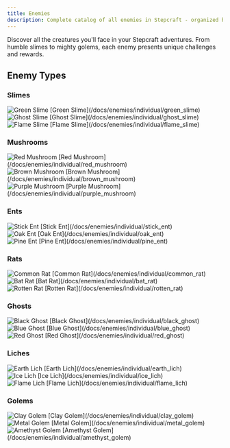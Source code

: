 ```yaml
---
title: Enemies
description: Complete catalog of all enemies in Stepcraft - organized by type
---
```


Discover all the creatures you'll face in your Stepcraft adventures. From humble slimes to mighty golems, each enemy presents unique challenges and rewards.

<h2 className="text-2xl font-bold mb-4 not-prose">Enemy Types</h2>

<div className="grid grid-cols-1 md:grid-cols-2 gap-8 my-8">
  <div>
    <h3 className="text-xl font-semibold mb-4 not-prose">Slimes</h3>
    <div className="space-y-2">
      <div className="flex items-center justify-between p-2 border rounded">
        <div className="flex items-center gap-3">
          <img src="/assets/enemies/green_slime/slime.png" alt="Green Slime" className="w-8 h-8" />
          <span className="font-medium">[Green Slime](/docs/enemies/individual/green_slime)</span>
        </div>
      </div>
      <div className="flex items-center justify-between p-2 border rounded">
        <div className="flex items-center gap-3">
          <img src="/assets/enemies/ghost_slime/slime.png" alt="Ghost Slime" className="w-8 h-8" />
          <span className="font-medium">[Ghost Slime](/docs/enemies/individual/ghost_slime)</span>
        </div>
      </div>
      <div className="flex items-center justify-between p-2 border rounded">
        <div className="flex items-center gap-3">
          <img src="/assets/enemies/flame_slime/slime.png" alt="Flame Slime" className="w-8 h-8" />
          <span className="font-medium">[Flame Slime](/docs/enemies/individual/flame_slime)</span>
        </div>
      </div>
    </div>
  </div>

  <div>
    <h3 className="text-xl font-semibold mb-4 not-prose">Mushrooms</h3>
    <div className="space-y-2">
      <div className="flex items-center justify-between p-2 border rounded">
        <div className="flex items-center gap-3">
          <img src="/assets/enemies/red_mushroom/mushroom.png" alt="Red Mushroom" className="w-8 h-8" />
          <span className="font-medium">[Red Mushroom](/docs/enemies/individual/red_mushroom)</span>
        </div>
      </div>
      <div className="flex items-center justify-between p-2 border rounded">
        <div className="flex items-center gap-3">
          <img src="/assets/enemies/brown_mushroom/mushroom.png" alt="Brown Mushroom" className="w-8 h-8" />
          <span className="font-medium">[Brown Mushroom](/docs/enemies/individual/brown_mushroom)</span>
        </div>
      </div>
      <div className="flex items-center justify-between p-2 border rounded">
        <div className="flex items-center gap-3">
          <img src="/assets/enemies/purple_mushroom/mushroom.png" alt="Purple Mushroom" className="w-8 h-8" />
          <span className="font-medium">[Purple Mushroom](/docs/enemies/individual/purple_mushroom)</span>
        </div>
      </div>
    </div>
  </div>

  <div>
    <h3 className="text-xl font-semibold mb-4 not-prose">Ents</h3>
    <div className="space-y-2">
      <div className="flex items-center justify-between p-2 border rounded">
        <div className="flex items-center gap-3">
          <img src="/assets/enemies/stick_ent/ent.png" alt="Stick Ent" className="w-8 h-8" />
          <span className="font-medium">[Stick Ent](/docs/enemies/individual/stick_ent)</span>
        </div>
      </div>
      <div className="flex items-center justify-between p-2 border rounded">
        <div className="flex items-center gap-3">
          <img src="/assets/enemies/oak_ent/ent.png" alt="Oak Ent" className="w-8 h-8" />
          <span className="font-medium">[Oak Ent](/docs/enemies/individual/oak_ent)</span>
        </div>
      </div>
      <div className="flex items-center justify-between p-2 border rounded">
        <div className="flex items-center gap-3">
          <img src="/assets/enemies/pine_ent/ent.png" alt="Pine Ent" className="w-8 h-8" />
          <span className="font-medium">[Pine Ent](/docs/enemies/individual/pine_ent)</span>
        </div>
      </div>
    </div>
  </div>

  <div>
    <h3 className="text-xl font-semibold mb-4 not-prose">Rats</h3>
    <div className="space-y-2">
      <div className="flex items-center justify-between p-2 border rounded">
        <div className="flex items-center gap-3">
          <img src="/assets/enemies/common_rat/rat.png" alt="Common Rat" className="w-8 h-8" />
          <span className="font-medium">[Common Rat](/docs/enemies/individual/common_rat)</span>
        </div>
      </div>
      <div className="flex items-center justify-between p-2 border rounded">
        <div className="flex items-center gap-3">
          <img src="/assets/enemies/bat_rat/rat.png" alt="Bat Rat" className="w-8 h-8" />
          <span className="font-medium">[Bat Rat](/docs/enemies/individual/bat_rat)</span>
        </div>
      </div>
      <div className="flex items-center justify-between p-2 border rounded">
        <div className="flex items-center gap-3">
          <img src="/assets/enemies/rotten_rat/rat.png" alt="Rotten Rat" className="w-8 h-8" />
          <span className="font-medium">[Rotten Rat](/docs/enemies/individual/rotten_rat)</span>
        </div>
      </div>
    </div>
  </div>

  <div>
    <h3 className="text-xl font-semibold mb-4 not-prose">Ghosts</h3>
    <div className="space-y-2">
      <div className="flex items-center justify-between p-2 border rounded">
        <div className="flex items-center gap-3">
          <img src="/assets/enemies/black_ghost/ghost.png" alt="Black Ghost" className="w-8 h-8" />
          <span className="font-medium">[Black Ghost](/docs/enemies/individual/black_ghost)</span>
        </div>
      </div>
      <div className="flex items-center justify-between p-2 border rounded">
        <div className="flex items-center gap-3">
          <img src="/assets/enemies/blue_ghost/ghost.png" alt="Blue Ghost" className="w-8 h-8" />
          <span className="font-medium">[Blue Ghost](/docs/enemies/individual/blue_ghost)</span>
        </div>
      </div>
      <div className="flex items-center justify-between p-2 border rounded">
        <div className="flex items-center gap-3">
          <img src="/assets/enemies/red_ghost/ghost.png" alt="Red Ghost" className="w-8 h-8" />
          <span className="font-medium">[Red Ghost](/docs/enemies/individual/red_ghost)</span>
        </div>
      </div>
    </div>
  </div>

  <div>
    <h3 className="text-xl font-semibold mb-4 not-prose">Liches</h3>
    <div className="space-y-2">
      <div className="flex items-center justify-between p-2 border rounded">
        <div className="flex items-center gap-3">
          <img src="/assets/enemies/earth_lich/lich.png" alt="Earth Lich" className="w-8 h-8" />
          <span className="font-medium">[Earth Lich](/docs/enemies/individual/earth_lich)</span>
        </div>
      </div>
      <div className="flex items-center justify-between p-2 border rounded">
        <div className="flex items-center gap-3">
          <img src="/assets/enemies/ice_lich/lich.png" alt="Ice Lich" className="w-8 h-8" />
          <span className="font-medium">[Ice Lich](/docs/enemies/individual/ice_lich)</span>
        </div>
      </div>
      <div className="flex items-center justify-between p-2 border rounded">
        <div className="flex items-center gap-3">
          <img src="/assets/enemies/flame_lich/lich.png" alt="Flame Lich" className="w-8 h-8" />
          <span className="font-medium">[Flame Lich](/docs/enemies/individual/flame_lich)</span>
        </div>
      </div>
    </div>
  </div>

  <div>
    <h3 className="text-xl font-semibold mb-4 not-prose">Golems</h3>
    <div className="space-y-2">
      <div className="flex items-center justify-between p-2 border rounded">
        <div className="flex items-center gap-3">
          <img src="/assets/enemies/clay_golem/golem.png" alt="Clay Golem" className="w-8 h-8" />
          <span className="font-medium">[Clay Golem](/docs/enemies/individual/clay_golem)</span>
        </div>
      </div>
      <div className="flex items-center justify-between p-2 border rounded">
        <div className="flex items-center gap-3">
          <img src="/assets/enemies/metal_golem/golem.png" alt="Metal Golem" className="w-8 h-8" />
          <span className="font-medium">[Metal Golem](/docs/enemies/individual/metal_golem)</span>
        </div>
      </div>
      <div className="flex items-center justify-between p-2 border rounded">
        <div className="flex items-center gap-3">
          <img src="/assets/enemies/amethyst_golem/golem.png" alt="Amethyst Golem" className="w-8 h-8" />
          <span className="font-medium">[Amethyst Golem](/docs/enemies/individual/amethyst_golem)</span>
        </div>
      </div>
    </div>
  </div>
</div>
